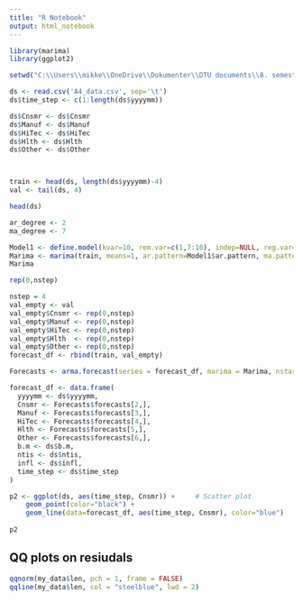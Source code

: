 ```yaml
---
title: "R Notebook"
output: html_notebook
---
```


```r
library(marima)
library(ggplot2)

setwd("C:\\Users\\mikke\\OneDrive\\Dokumenter\\DTU documents\\8. semester (overgangssemester)\\02417 - Time Series Analysis\\Afleveringer\\Assignment 4\\Aflevering")

ds <- read.csv('A4_data.csv', sep='\t')
ds$time_step <- c(1:length(ds$yyyymm))

ds$Cnsmr <- ds$Cnsmr
ds$Manuf <- ds$Manuf
ds$HiTec <- ds$HiTec
ds$Hlth <- ds$Hlth
ds$Other <- ds$Other



train <- head(ds, length(ds$yyyymm)-4)
val <- tail(ds, 4)

head(ds)
```

```r
ar_degree <- 2
ma_degree <- 7

Model1 <- define.model(kvar=10, rem.var=c(1,7:10), indep=NULL, reg.var=NULL, ar=c(1:ar_degree))
Marima <- marima(train, means=1, ar.pattern=Model1$ar.pattern, ma.pattern=Model1$ma.pattern, Plot="log.det", Check=FALSE, penalty=1)
Marima
```
```r
rep(0,nstep)
```


```r
nstep = 4
val_empty <- val
val_empty$Cnsmr <- rep(0,nstep)
val_empty$Manuf <- rep(0,nstep)
val_empty$HiTec <- rep(0,nstep)
val_empty$Hlth  <- rep(0,nstep)
val_empty$Other <- rep(0,nstep)
forecast_df <- rbind(train, val_empty)

Forecasts <- arma.forecast(series = forecast_df, marima = Marima, nstart = length(train$yyyymm), nstep = nstep)

forecast_df <- data.frame(
  yyyymm <- ds$yyyymm,
  Cnsmr <- Forecasts$forecasts[2,],
  Manuf <- Forecasts$forecasts[3,],
  HiTec <- Forecasts$forecasts[4,],
  Hlth <- Forecasts$forecasts[5,],
  Other <- Forecasts$forecasts[6,],
  b.m <- ds$b.m,
  ntis <- ds$ntis,
  infl <- ds$infl,
  time_step <- ds$time_step
)
```

```r
p2 <- ggplot(ds, aes(time_step, Cnsmr)) +     # Scatter plot
    geom_point(color="black") +
    geom_line(data=forecast_df, aes(time_step, Cnsmr), color="blue")
    
p2
```


## QQ plots on resiudals

```r


qqnorm(my_data$len, pch = 1, frame = FALSE)
qqline(my_data$len, col = "steelblue", lwd = 2)


```










